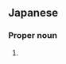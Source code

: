 ==Japanese==
{{ja-kanjitab|ゆ|か|こ|yomi=j}}

===Proper noun===
{{ja-pos|proper|ゆかこ}}

# {{given name|female|lang=ja|sort=ゆかこ}}